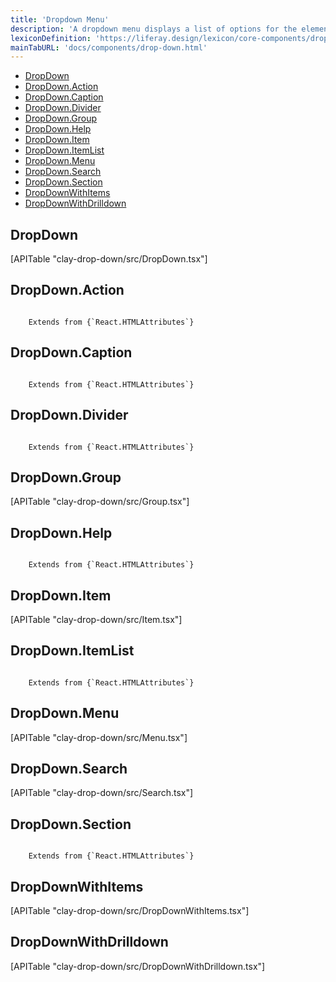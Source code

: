 ```yaml
---
title: 'Dropdown Menu'
description: 'A dropdown menu displays a list of options for the element that triggers it.'
lexiconDefinition: 'https://liferay.design/lexicon/core-components/dropdowns/'
mainTabURL: 'docs/components/drop-down.html'
---
```


<div class="nav-toc-absolute">
<div class="nav-toc">

-   [DropDown](#dropdown)
-   [DropDown.Action](#dropdown.action)
-   [DropDown.Caption](#dropdown.caption)
-   [DropDown.Divider](#dropdown.divider)
-   [DropDown.Group](#dropdown.group)
-   [DropDown.Help](#dropdown.help)
-   [DropDown.Item](#dropdown.item)
-   [DropDown.ItemList](#dropdown.itemlist)
-   [DropDown.Menu](#dropdown.menu)
-   [DropDown.Search](#dropdown.search)
-   [DropDown.Section](#dropdown.section)
-   [DropDownWithItems](#dropdownwithitems)
-   [DropDownWithDrilldown](#dropdownwithdrilldown)

</div>
</div>

## DropDown

<div>[APITable "clay-drop-down/src/DropDown.tsx"]</div>

## DropDown.Action

<code class="list-api-item-type">
	Extends from {`React.HTMLAttributes<HTMLButtonElement>`}
</code>

## DropDown.Caption

<code class="list-api-item-type">
	Extends from {`React.HTMLAttributes<HTMLDivElement>`}
</code>

## DropDown.Divider

<code class="list-api-item-type">
	Extends from {`React.HTMLAttributes<HTMLLIElement>`}
</code>

## DropDown.Group

<div>[APITable "clay-drop-down/src/Group.tsx"]</div>

## DropDown.Help

<code class="list-api-item-type">
	Extends from {`React.HTMLAttributes<HTMLDivElement>`}
</code>

## DropDown.Item

<div>[APITable "clay-drop-down/src/Item.tsx"]</div>

## DropDown.ItemList

<code class="list-api-item-type">
	Extends from {`React.HTMLAttributes<HTMLUListElement>`}
</code>

## DropDown.Menu

<div>[APITable "clay-drop-down/src/Menu.tsx"]</div>

## DropDown.Search

<div>[APITable "clay-drop-down/src/Search.tsx"]</div>

## DropDown.Section

<code class="list-api-item-type">
	Extends from {`React.HTMLAttributes<HTMLLIElement>`}
</code>

## DropDownWithItems

<div>[APITable "clay-drop-down/src/DropDownWithItems.tsx"]</div>

## DropDownWithDrilldown

<div>[APITable "clay-drop-down/src/DropDownWithDrilldown.tsx"]</div>
